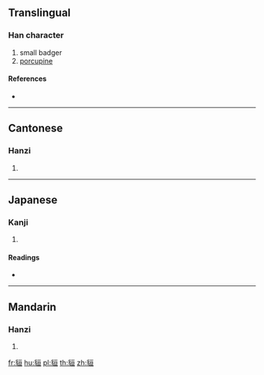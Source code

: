 {{character info/new}}
==Translingual==

===Han character===
{{Han char|rn=153|rad=豸|as=06|sn=13|four=11216|canj=BHMAM}}

# small badger
# [[porcupine]]

====References====
* {{Han ref|kx=1201.070|dkj=36543|dj=1663.080|hdz=63910.120|uh=8C86|ud=35974|bh=E058|bd=57432}}

----

==Cantonese==

===Hanzi===
{{yue-hanzi|jyut=|y=wun4}}

# {{defn|lang=yue|sort=豸06}}

----

==Japanese==

===Kanji===
{{ja-kanji|grade=|rs=豸06}}

# {{defn|lang=ja|sort=豸06}}

====Readings====
* {{ja-readings|on=[[かん]] (kan), [[がん]] (gan), [[けん]] (ken)|kun=[[むじな]] (mujina)|nanori=}}

----

==Mandarin==

===Hanzi===
{{cmn-hanzi|pin=[[huán]] ([[huan2]])|wg=huan<sup>2</sup>}}

# {{defn|lang=cmn|sort=豸06}}

[[fr:貆]]
[[hu:貆]]
[[pl:貆]]
[[th:貆]]
[[zh:貆]]